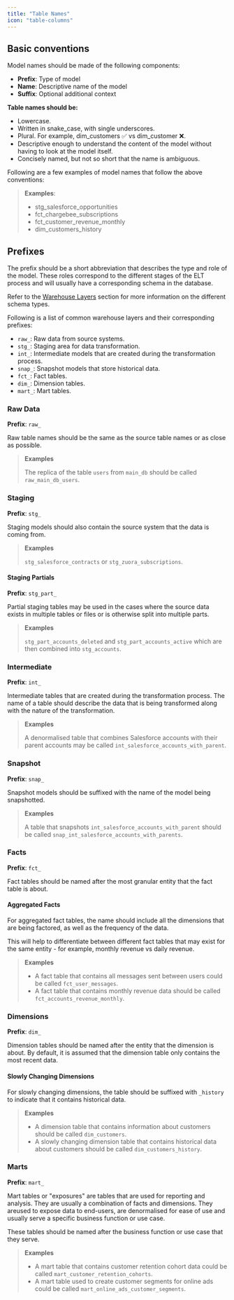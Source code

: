 ```yaml
---
title: "Table Names"
icon: "table-columns"
---
```


## Basic conventions

Model names should be made of the following components:

- **Prefix**: Type of model
- **Name**: Descriptive name of the model
- **Suffix**: Optional additional context

**Table names should be:**

- Lowercase.
- Written in snake_case, with single underscores.
- Plural. For example, dim_customers ✅ vs dim_customer ❌.
- Descriptive enough to understand the content of the model without having to look at the model itself.
- Concisely named, but not so short that the name is ambiguous.

Following are a few examples of model names that follow the above conventions:

> **Examples**:
>
> - stg_salesforce_opportunities
> - fct_chargebee_subscriptions
> - fct_customer_revenue_monthly
> - dim_customers_history

## Prefixes

The prefix should be a short abbreviation that describes the type and role of the model.
These roles correspond to the different stages of the ELT process and will usually have a corresponding schema in the database.

Refer to the [Warehouse Layers](/good-conventions/warehouse-layers) section for more information on the different schema types.

Following is a list of common warehouse layers and their corresponding prefixes:

- `raw_`: Raw data from source systems.
- `stg_`: Staging area for data transformation.
- `int_`: Intermediate models that are created during the transformation process.
- `snap_`: Snapshot models that store historical data.
- `fct_`: Fact tables.
- `dim_`: Dimension tables.
- `mart_`: Mart tables.

### Raw Data

**Prefix**: `raw_`

Raw table names should be the same as the source table names or as close as possible.

> **Examples**
>
> The replica of the table `users` from `main_db` should be called `raw_main_db_users`.

### Staging

**Prefix**: `stg_`

Staging models should also contain the source system that the data is coming from.

> **Examples**
>
> `stg_salesforce_contracts` or `stg_zuora_subscriptions`.

#### Staging Partials

**Prefix**: `stg_part_`

Partial staging tables may be used in the cases where the source data exists in multiple tables or files or is otherwise split into multiple parts.

> **Examples**
>
> `stg_part_accounts_deleted` and `stg_part_accounts_active` which are then combined into `stg_accounts`.

### Intermediate

**Prefix**: `int_`

Intermediate tables that are created during the transformation process.
The name of a table should describe the data that is being transformed along with the nature of the transformation.

> **Examples**
>
> A denormalised table that combines Salesforce accounts with their parent accounts may be called `int_salesforce_accounts_with_parent`.

### Snapshot

**Prefix**: `snap_`

Snapshot models should be suffixed with the name of the model being snapshotted.

> **Examples**
>
> A table that snapshots `int_salesforce_accounts_with_parent` should be called `snap_int_salesforce_accounts_with_parents`.

### Facts

**Prefix**: `fct_`

Fact tables should be named after the most granular entity that the fact table is about.

#### Aggregated Facts

For aggregated fact tables, the name should include all the dimensions that are being factored, as well as the frequency of the data.

This will help to differentiate between different fact tables that may exist for the same entity - for example, monthly revenue vs daily revenue.

> **Examples**
>
> - A fact table that contains all messages sent between users could be called `fct_user_messages`.
> - A fact table that contains monthly revenue data should be called `fct_accounts_revenue_monthly`.

### Dimensions

**Prefix**: `dim_`

Dimension tables should be named after the entity that the dimension is about. By default, it is assumed that the dimension table only contains the most recent data.

#### Slowly Changing Dimensions

For slowly changing dimensions, the table should be suffixed with `_history` to indicate that it contains historical data.

> **Examples**
>
> - A dimension table that contains information about customers should be called `dim_customers`.
> - A slowly changing dimension table that contains historical data about customers should be called `dim_customers_history`.

### Marts

**Prefix**: `mart_`

Mart tables or "exposures" are tables that are used for reporting and analysis. They are usually a combination of facts and dimensions.
They areused to expose data to end-users, are denormalised for ease of use and usually serve a specific business function or use case.

These tables should be named after the business function or use case that they serve.

> **Examples**
>
> - A mart table that contains customer retention cohort data could be called `mart_customer_retention_cohorts`.
> - A mart table used to create customer segments for online ads could be called `mart_online_ads_customer_segments`.
